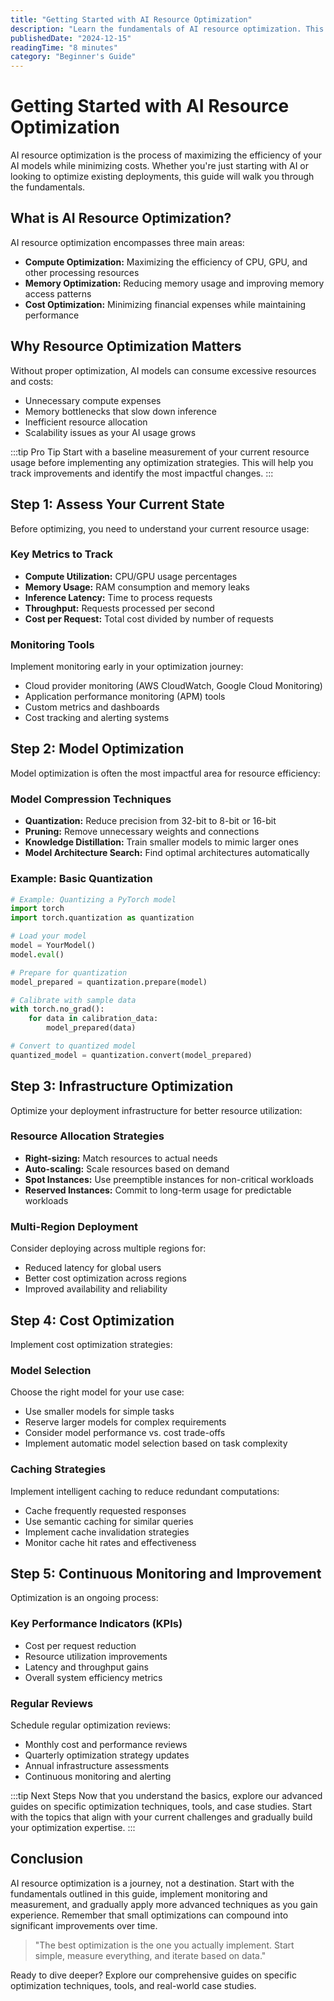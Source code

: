 ```yaml
---
title: "Getting Started with AI Resource Optimization"
description: "Learn the fundamentals of AI resource optimization. This comprehensive guide covers compute, memory, and cost optimization strategies for beginners."
publishedDate: "2024-12-15"
readingTime: "8 minutes"
category: "Beginner's Guide"
---
```


# Getting Started with AI Resource Optimization

AI resource optimization is the process of maximizing the efficiency of your AI models while minimizing costs. Whether you're just starting with AI or looking to optimize existing deployments, this guide will walk you through the fundamentals.

## What is AI Resource Optimization?

AI resource optimization encompasses three main areas:

- **Compute Optimization:** Maximizing the efficiency of CPU, GPU, and other processing resources
- **Memory Optimization:** Reducing memory usage and improving memory access patterns
- **Cost Optimization:** Minimizing financial expenses while maintaining performance

## Why Resource Optimization Matters

Without proper optimization, AI models can consume excessive resources and costs:

- Unnecessary compute expenses
- Memory bottlenecks that slow down inference
- Inefficient resource allocation
- Scalability issues as your AI usage grows

:::tip Pro Tip
Start with a baseline measurement of your current resource usage before implementing any optimization strategies. This will help you track improvements and identify the most impactful changes.
:::

## Step 1: Assess Your Current State

Before optimizing, you need to understand your current resource usage:

### Key Metrics to Track

- **Compute Utilization:** CPU/GPU usage percentages
- **Memory Usage:** RAM consumption and memory leaks
- **Inference Latency:** Time to process requests
- **Throughput:** Requests processed per second
- **Cost per Request:** Total cost divided by number of requests

### Monitoring Tools

Implement monitoring early in your optimization journey:

- Cloud provider monitoring (AWS CloudWatch, Google Cloud Monitoring)
- Application performance monitoring (APM) tools
- Custom metrics and dashboards
- Cost tracking and alerting systems

## Step 2: Model Optimization

Model optimization is often the most impactful area for resource efficiency:

### Model Compression Techniques

- **Quantization:** Reduce precision from 32-bit to 8-bit or 16-bit
- **Pruning:** Remove unnecessary weights and connections
- **Knowledge Distillation:** Train smaller models to mimic larger ones
- **Model Architecture Search:** Find optimal architectures automatically

### Example: Basic Quantization

```python
# Example: Quantizing a PyTorch model
import torch
import torch.quantization as quantization

# Load your model
model = YourModel()
model.eval()

# Prepare for quantization
model_prepared = quantization.prepare(model)

# Calibrate with sample data
with torch.no_grad():
    for data in calibration_data:
        model_prepared(data)

# Convert to quantized model
quantized_model = quantization.convert(model_prepared)
```

## Step 3: Infrastructure Optimization

Optimize your deployment infrastructure for better resource utilization:

### Resource Allocation Strategies

- **Right-sizing:** Match resources to actual needs
- **Auto-scaling:** Scale resources based on demand
- **Spot Instances:** Use preemptible instances for non-critical workloads
- **Reserved Instances:** Commit to long-term usage for predictable workloads

### Multi-Region Deployment

Consider deploying across multiple regions for:

- Reduced latency for global users
- Better cost optimization across regions
- Improved availability and reliability

## Step 4: Cost Optimization

Implement cost optimization strategies:

### Model Selection

Choose the right model for your use case:

- Use smaller models for simple tasks
- Reserve larger models for complex requirements
- Consider model performance vs. cost trade-offs
- Implement automatic model selection based on task complexity

### Caching Strategies

Implement intelligent caching to reduce redundant computations:

- Cache frequently requested responses
- Use semantic caching for similar queries
- Implement cache invalidation strategies
- Monitor cache hit rates and effectiveness

## Step 5: Continuous Monitoring and Improvement

Optimization is an ongoing process:

### Key Performance Indicators (KPIs)

- Cost per request reduction
- Resource utilization improvements
- Latency and throughput gains
- Overall system efficiency metrics

### Regular Reviews

Schedule regular optimization reviews:

- Monthly cost and performance reviews
- Quarterly optimization strategy updates
- Annual infrastructure assessments
- Continuous monitoring and alerting

:::tip Next Steps
Now that you understand the basics, explore our advanced guides on specific optimization techniques, tools, and case studies. Start with the topics that align with your current challenges and gradually build your optimization expertise.
:::

## Conclusion

AI resource optimization is a journey, not a destination. Start with the fundamentals outlined in this guide, implement monitoring and measurement, and gradually apply more advanced techniques as you gain experience. Remember that small optimizations can compound into significant improvements over time.

> "The best optimization is the one you actually implement. Start simple, measure everything, and iterate based on data."

Ready to dive deeper? Explore our comprehensive guides on specific optimization techniques, tools, and real-world case studies. 